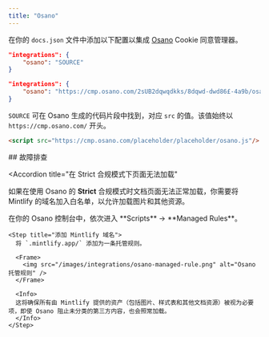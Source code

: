 ```yaml
---
title: "Osano"
---
```


在你的 `docs.json` 文件中添加以下配置以集成 [Osano](https://www.osano.com/) Cookie 同意管理器。

<CodeGroup>

```json Integration options in docs.json
"integrations": {
    "osano": "SOURCE"
}
```

```json Example
"integrations": {
    "osano": "https://cmp.osano.com/2sUB2dqwqdkks/8dqwd-dwd86£-4a9b/osano.js"
}
```

</CodeGroup>

`SOURCE` 可在 Osano 生成的代码片段中找到，对应 `src` 的值。该值始终以 `https://cmp.osano.com/` 开头。

```html Code snippet from Osano
<script src="https://cmp.osano.com/placeholder/placeholder/osano.js"/>
```



<div id="troubleshooting">
  ## 故障排查
</div>

<Accordion
  title="在 Strict 合规模式下页面无法加载"
>
  如果在使用 Osano 的 **Strict** 合规模式时文档页面无法正常加载，你需要将 Mintlify 的域名加入白名单，以允许加载图片和其他资源。

  <Steps>
    <Step title="前往 Managed Rules">
      在你的 Osano 控制台中，依次进入 **Scripts** → **Managed Rules**。
    </Step>

    <Step title="添加 Mintlify 域名">
      将 `.mintlify.app/` 添加为一条托管规则。

      <Frame>
        <img src="/images/integrations/osano-managed-rule.png" alt="Osano 托管规则" />
      </Frame>

      <Info>
      这将确保所有由 Mintlify 提供的资产（包括图片、样式表和其他文档资源）被视为必要项，即使 Osano 阻止未分类的第三方内容，也会照常加载。
      </Info>
    </Step>
  </Steps>
</Accordion>
